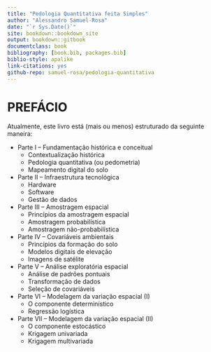 ```yaml
--- 
title: "Pedologia Quantitativa feita Simples"
author: "Alessandro Samuel-Rosa"
date: "`r Sys.Date()`"
site: bookdown::bookdown_site
output: bookdown::gitbook
documentclass: book
bibliography: [book.bib, packages.bib]
biblio-style: apalike
link-citations: yes
github-repo: samuel-rosa/pedologia-quantitativa
---
```


# PREFÁCIO {-}

Atualmente, este livro está (mais ou menos) estruturado da seguinte maneira:

* Parte I -- Fundamentação histórica e conceitual
    + Contextualização histórica
    + Pedologia quantitativa (ou pedometria)
    + Mapeamento digital do solo
* Parte II -- Infraestrutura tecnológica
    + Hardware
    + Software
    + Gestão de dados
* Parte III -- Amostragem espacial
    + Princípios da amostragem espacial
    + Amostragem probabilística
    + Amostragem não-probabilística
* Parte IV -- Covariáveis ambientais
    + Princípios da formação do solo
    + Modelos digitais de elevação
    + Imagens de satélite
* Parte V -- Análise exploratória espacial
    + Análise de padrões pontuais
    + Transformação de dados
    + Seleção de covariáveis
* Parte VI -- Modelagem da variação espacial (I)
    + O componente determinístico
    + Regressão logística
* Parte VII -- Modelagem da variação espacial (II)
    + O componente estocástico
    + Krigagem univariada
    + Krigagem multivariada
